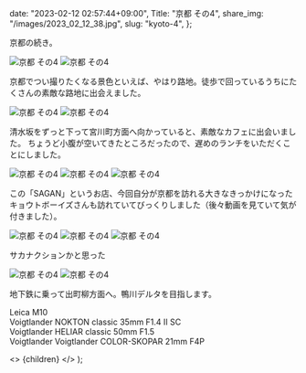 
  date: "2023-02-12 02:57:44+09:00",
  Title: "京都 その4",
  share_img: "/images/2023_02_12_38.jpg",
  slug: "kyoto-4",
};

京都の続き。

![京都 その4](/images/2023_02_12_38.jpg)
![京都 その4](/images/2023_02_12_39.jpg)

京都でつい撮りたくなる景色といえば、やはり路地。徒歩で回っているうちにたくさんの素敵な路地に出会えました。

![京都 その4](/images/2023_02_12_40.jpg)
![京都 その4](/images/2023_02_12_41.jpg)

清水坂をずっと下って宮川町方面へ向かっていると、素敵なカフェに出会いました。
ちょうど小腹が空いてきたところだったので、遅めのランチをいただくことにしました。

![京都 その4](/images/2023_02_12_42.jpg)
![京都 その4](/images/2023_02_12_43.jpg)
![京都 その4](/images/2023_02_12_44.jpg)

この「SAGAN」というお店、今回自分が京都を訪れる大きなきっかけになったキョウトボーイズさんも訪れていてびっくりしました（後々動画を見ていて気が付きました）。

![京都 その4](/images/2023_02_12_45.jpg)
![京都 その4](/images/2023_02_12_46.jpg)
![京都 その4](/images/2023_02_12_47.jpg)

<span className="caption">サカナクションかと思った</span>

![京都 その4](/images/2023_02_12_48.jpg)
![京都 その4](/images/2023_02_12_49.jpg)

地下鉄に乗って出町柳方面へ。鴨川デルタを目指します。

Leica M10<br />
Voigtlander NOKTON classic 35mm F1.4 Ⅱ SC<br />
Voigtlander HELIAR classic 50mm F1.5<br />
Voigtlander Voigtlander COLOR-SKOPAR 21mm F4P

  <>
    <Head>
      <title>{meta.Title} | 異郷好実</title>
    </Head>
    <PostLayout meta={meta}>{children}</PostLayout>
  </>
);
